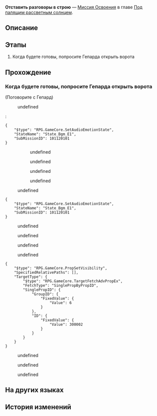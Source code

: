 {{Дополнить|Диалоги.}}
{{Миссия Инфобокс
|id              = 1011201
|Название        = 
|Изображение     = Миссия Освоения Отставить разговоры в строю.png
|Тип             = Миссия Освоения
|События         = 
|Глава           = Под палящим рассветным солнцем
|Условия         = Завершена [[Миссия Освоения]] ''[[Молодая гвардия]]''
|Персонажи       = Гепард; Дань Хэн; Зеле; Март 7; Первопроходец; Сервал
|СтартЛокация    = [[Ярило-VI]] — [[Запретная зона Среброгривых Стражей]]
|Локации         = Запретная зона Среброгривых Стражей
|Предыдущая      = Молодая гвардия
|Следующая       = Звёзды - это замёрзшие игрушки
|Награды         = 
}}
'''Отставить разговоры в строю''' — [[Миссия Освоения]] в главе [[Под палящим рассветным солнцем]].

==Описание==
{{Описание|С помощью Гепарда и Сервал вы добираетесь до самого коварного Фрагментума Белобога - Коридора исчезающего эха.}}

==Этапы==
# Когда будете готовы, попросите Гепарда открыть ворота

==Прохождение==
{{Дополнить}}


===Когда будете готовы, попросите Гепарда открыть ворота===
{{Описание миссии|локация=Запретная зона Среброгривых Стражей|Путешествуя по Ярило-VI, вы научились дару убеждения. Теперь даже самый верный Верховной хранительнице командующий Среброгривых Стражей переходит на вашу сторону... Жаль, что он не может идти с вами дальше, чтобы увидеть судьбу Белобога.<br />Но Гепард остаётся охранять ворота, ведущие к Фрагментуму. Он и его верные солдаты формируют боевой строй, чтобы проложить вам дорогу вперёд.}}
{{Диалог Начало}}

;(Поговорите с Гепард)
<!--Unknown TalkSentence: 201312201-->
<!--Unknown TalkSentence: 201312202-->
<!--Unknown TalkSentence: 201312203-->
:{{Диалог|Стрелка}} undefined
:<!--Unknown TalkSentence: 201312204-->
::{{tx}}
::<!--1-second delay-->
:<pre>{
	"$type": "RPG.GameCore.SetAudioEmotionState",
	"StateName": "State_Bgm_E1",
	"SubMissionID": 101120101
}</pre>
:<!--Unknown TalkSentence: 201312301-->
:<!--Unknown TalkSentence: 201312302-->
:<!--Unknown TalkSentence: 201312303-->
:<!--Unknown TalkSentence: 201312304-->
::{{Диалог|Стрелка}} undefined
::{{Диалог|Стрелка}} undefined
::{{Диалог|Стрелка}} undefined
::{{Диалог|Стрелка}} undefined
:{{Диалог|Выход}} undefined
:<!--1-second delay-->
<pre>{
	"$type": "RPG.GameCore.SetAudioEmotionState",
	"StateName": "State_Bgm_E1",
	"SubMissionID": 101120101
}</pre>
<!--Unknown TalkSentence: 201312301-->
<!--Unknown TalkSentence: 201312302-->
<!--Unknown TalkSentence: 201312303-->
<!--Unknown TalkSentence: 201312304-->
:{{Диалог|Стрелка}} undefined
:{{Диалог|Стрелка}} undefined
:{{Диалог|Стрелка}} undefined
:{{Диалог|Стрелка}} undefined
<pre>{
	"$type": "RPG.GameCore.PropSetVisibility",
	"SpecifiedRelativePaths": [],
	"TargetType": {
		"$type": "RPG.GameCore.TargetFetchAdvPropEx",
		"FetchType": "SinglePropByPropID",
		"SinglePropID": {
			"GroupID": {
				"FixedValue": {
					"Value": 6
				}
			},
			"ID": {
				"FixedValue": {
					"Value": 300002
				}
			}
		}
	}
}</pre>
<!--Unknown TalkSentence: 201312401-->
<!--Unknown TalkSentence: 201312402-->
<!--Unknown TalkSentence: 201312403-->
<!--Unknown TalkSentence: 201312404-->
<!--Unknown TalkSentence: 201312405-->
<!--Unknown TalkSentence: 201312406-->
<!--Unknown TalkSentence: 201312407-->
<!--Unknown TalkSentence: 201312408-->
<!--Unknown TalkSentence: 201312409-->
<!--Unknown TalkSentence: 201312410-->
<!--Unknown TalkSentence: 201312411-->
<!--Unknown TalkSentence: 201312412-->
<!--Unknown TalkSentence: 201312413-->
<!--Unknown TalkSentence: 201312414-->
:{{Диалог|Стрелка}} undefined
:<!--Unknown TalkSentence: 201312415-->
:<!--Unknown TalkSentence: 201312416-->
:<!--Unknown TalkSentence: 201312417-->
:<!--Unknown TalkSentence: 201312418-->
:<!--Unknown TalkSentence: 201312419-->
:<!--Unknown TalkSentence: 201312420-->
::{{tx}}
:{{Диалог|Стрелка}} undefined
:<!--Unknown TalkSentence: 201312418-->
:<!--Unknown TalkSentence: 201312419-->
:<!--Unknown TalkSentence: 201312420-->
::{{tx}}
:{{Диалог|Стрелка}} undefined
:<!--Unknown TalkSentence: 201312419-->
:<!--Unknown TalkSentence: 201312420-->
::{{tx}}
<!--Unknown TalkSentence: 201312419-->
<!--Unknown TalkSentence: 201312420-->
:{{tx}}
:{{tx}}
{{Диалог Конец}}

==На других языках==
{{На других языках
|en   = Soldiers Stay Silent
|zhs  = 兵士们默默无言
|zht  = 兵士們默默無言
|ja   = 無言の兵士たち
|ko   = 침묵하는 병사들
|es   = El silencio de los soldados
|fr   = Le silence des soldats
|ru   = Отставить разговоры в строю
|th   = เหล่าทหารที่แสนเงียบงัน
|vi   = Các Binh Sĩ Trầm Lặng Không Lời
|de   = Soldaten bleiben still
|id   = Prajurit Diam Seribu Bahasa
|pt   = Soldados Ficam em Silêncio
}}

==История изменений==
{{История изменений|2.7}}
